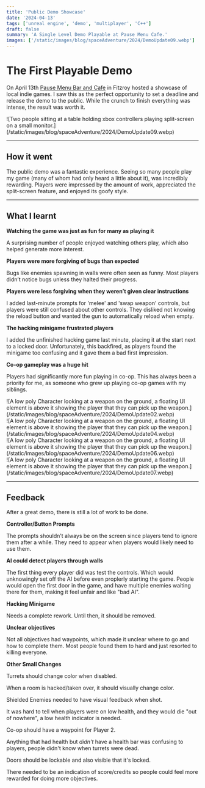 ```yaml
---
title: 'Public Demo Showcase'
date: '2024-04-13'
tags: ['unreal engine', 'demo', 'multiplayer', 'C++']
draft: false
summary: 'A Single Level Demo Playable at Pause Menu Cafe.'
images: ['/static/images/blog/spaceAdventure/2024/DemoUpdate09.webp']
---
```


# The First Playable Demo

On April 13th [Pause Menu Bar and Cafe](https://www.pausemenu.com.au/) in Fitzroy hosted 
a showcase of local indie games. I saw this as the perfect opportunity 
to set a deadline and release the demo to the public. While the crunch 
to finish everything was intense, the result was worth it.

<div className="-mx-2 flex flex-wrap overflow-hidden xl:-mx-2">
    <VideoPlayer loop autoPlay muted src="/static/vids/2024/showcase/Demo_Live_03_Horizontal.webm" />
    ![Two people sitting at a table holding xbox controllers playing split-screen on a small monitor.](/static/images/blog/spaceAdventure/2024/DemoUpdate09.webp)
</div>

---

## How it went

The public demo was a fantastic experience. 
Seeing so many people play my game (many of whom had only heard a little about it), was incredibly rewarding. 
Players were impressed by the amount of work, appreciated the split-screen feature, 
and enjoyed its goofy style.

<div className="-mx-2 flex flex-wrap overflow-hidden xl:-mx-2">
  <div className=" w-full overflow-hidden xl:my-1 xl:w-1/2 xl:px-2">
    <VideoPlayer loop autoPlay muted src="/static/vids/2024/showcase/Demo_Live_01_Vertical.webm" />
  </div>
  <div className="my-1 w-full overflow-hidden px-2 xl:my-1 xl:w-1/2 xl:px-2">
    <VideoPlayer loop autoPlay muted src="/static/vids/2024/showcase/Demo_Live_02_Vertical.webm" />
  </div>
</div>

---


## What I learnt

**Watching the game was just as fun for many as playing it** 

A surprising number of people enjoyed watching others play, which also helped generate more interest.

**Players were more forgiving of bugs than expected**

Bugs like enemies spawning in walls were often seen as funny. 
Most players didn’t notice bugs unless they halted their progress.

**Players were less forgiving when they weren’t given clear instructions**

I added last-minute prompts for 'melee' and 'swap weapon' controls, 
but players were still confused about other controls. 
They disliked not knowing the reload button and wanted the gun to automatically reload when empty.

**The hacking minigame frustrated players** 

I added the unfinished hacking game last minute, 
placing it at the start next to a locked door. 
Unfortunately, this backfired, as players found the minigame 
too confusing and it gave them a bad first impression.

**Co-op gameplay was a huge hit**

Players had significantly more fun playing in co-op. 
This has always been a priority for me, 
as someone who grew up playing co-op games with my siblings. 

<div className="-mx-2 flex flex-wrap overflow-hidden xl:-mx-2">
  <div className=" w-full overflow-hidden xl:my-1 xl:w-1/2 xl:px-2">
    ![A low poly Character looking at a weapon on the ground, a floating UI element is above it
    showing the player that they can pick up the
    weapon.](/static/images/blog/spaceAdventure/2024/DemoUpdate02.webp)
  </div>
  <div className="my-1 w-full overflow-hidden px-2 xl:my-1 xl:w-1/2 xl:px-2">
    ![A low poly Character looking at a weapon on the ground, a floating UI element is above it
    showing the player that they can pick up the
    weapon.](/static/images/blog/spaceAdventure/2024/DemoUpdate04.webp)
  </div>
  <div className="my-1 w-full overflow-hidden px-2 xl:my-1 xl:w-1/2 xl:px-2">
    ![A low poly Character looking at a weapon on the ground, a floating UI element is above it
    showing the player that they can pick up the
    weapon.](/static/images/blog/spaceAdventure/2024/DemoUpdate06.webp)
  </div>
  <div className="my-1 w-full overflow-hidden px-2 xl:my-1 xl:w-1/2 xl:px-2">
    ![A low poly Character looking at a weapon on the ground, a floating UI element is above it
    showing the player that they can pick up the
    weapon.](/static/images/blog/spaceAdventure/2024/DemoUpdate07.webp)
  </div>
</div>

---

## Feedback

After a great demo, there is still a lot of work to be done. 

**Controller/Button Prompts**

The prompts shouldn’t always be on the screen since players tend to ignore them after a while.
They need to appear when players would likely need to use them. 

**AI could detect players through walls**

The first thing every player did was test the controls. 
Which would unknowingly set off the AI before even proplerly starting the game.
People would open the first door in the game, and have multiple enemies waiting there for them,
 making it feel unfair and like "bad AI". 

**Hacking Minigame** 

Needs a complete rework. Until then, it should be removed.

**Unclear objectives** 

Not all objectives had waypoints, which made it unclear where 
to go and how to complete them.
Most people found them to hard and just resorted to killing everyone. 

**Other Small Changes**

Turrets should change color when disabled.

When a room is hacked/taken over, it should visually change color.

Shielded Enemies needed to have visual feedback when shot.

It was hard to tell when players were on low health, and they would die "out of nowhere", 
a low health indicator is needed.

Co-op should have a waypoint for Player 2.

Anything that had health but *didn't* have a health bar was confusing to players, 
people didn't know when turrets were dead.

Doors should be lockable and also visible that it's locked.

There needed to be an indication of score/credits so people could feel more rewarded for 
doing more objectives.
